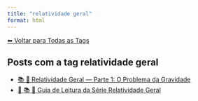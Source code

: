 ```yaml
---
title: "relatividade geral"
format: html
---
```


[⬅ Voltar para Todas as Tags](../tags.qmd)

## Posts com a tag **relatividade geral**

- [📚 🌠 Relatividade Geral — Parte 1: O Problema da Gravidade](/posts/fisica/relatividade-geral-parte1.html)
- [🧭 📚 🌠 Guia de Leitura da Série Relatividade Geral](/posts/fisica/guia-relatividade-geral.html)
